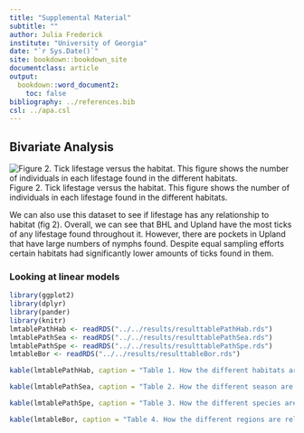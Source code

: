 ---
title: "Supplemental Material"
subtitle: ""
author: Julia Frederick
institute: "University of Georgia"
date: "`r Sys.Date()`"
site: bookdown::bookdown_site
documentclass: article
output:
  bookdown::word_document2: 
    toc: false
bibliography: ../references.bib
csl: ../apa.csl
---

## Bivariate Analysis
![Figure 2. Tick lifestage versus the habitat. This figure shows the number of individuals in each lifestage found in the different habitats.](../../results/lifeLandfigure.png)  
Figure 2. Tick lifestage versus the habitat. This figure shows the number of individuals in each lifestage found in the different habitats.  

We can also use this dataset to see if lifestage has any relationship to habitat (fig 2). Overall, we can see that BHL and Upland have the most ticks of any lifestage found throughout it. However, there are pockets in Upland that have large numbers of nymphs found. Despite equal sampling efforts certain habitats had significantly lower amounts of ticks found in them. 

### Looking at linear models
```{r simplelm, echo = FALSE }
library(ggplot2)
library(dplyr)
library(pander)
library(knitr)
lmtablePathHab <- readRDS("../../results/resulttablePathHab.rds")
lmtablePathSea <- readRDS("../../results/resulttablePathSea.rds")
lmtablePathSpe <- readRDS("../../results/resulttablePathSpe.rds")
lmtableBor <- readRDS("../../results/resulttableBor.rds")

kable(lmtablePathHab, caption = "Table 1. How the different habitats are related to total pathogen")

kable(lmtablePathSea, caption = "Table 2. How the different season are related to total pathogen")

kable(lmtablePathSpe, caption = "Table 3. How the different species are related to total pathogen")

kable(lmtableBor, caption = "Table 4. How the different regions are related to Borrelia.spp in Ixodes scapularis")
```
